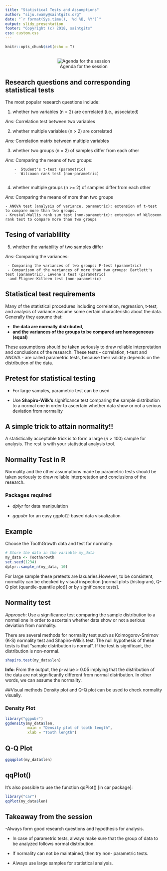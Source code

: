 ---
title: "Statistical Tests and Assumptions"
author: "siju.swamy@saintgits.org"
date: "`r format(Sys.time(), '%d %B, %Y')`"
output: slidy_presentation
footer: "Copyright (c) 2018, saintgits"
css: custom.css
---

```{r setup, include=FALSE}
knitr::opts_chunk$set(echo = T)
```

## 

<center>

![Agenda for the session](statistical-test-assumptions.png)

</center>



## Research questions and corresponding statistical tests


The most popular research questions include:

1. whether two variables (n = 2) are correlated (i.e., associated)

*Ans:* Correlation test between two variables

2. whether multiple variables (n > 2) are correlated

*Ans:* Correlation matrix between multiple variables

3. whether two groups (n = 2) of samples differ from each other

*Ans:* Comparing the means of two groups:

        -  Student's t-test (parametric)
        -  Wilcoxon rank test (non-parametric)
        
4. whether multiple groups (n >= 2) of samples differ from each other

*Ans:* Comparing the means of more than two groups

    - ANOVA test (analysis of variance, parametric): extension of t-test to compare more than two groups.
    - Kruskal-Wallis rank sum test (non-parametric): extension of Wilcoxon rank test to compare more than two groups


## Tesing of variablility

5. whether the variability of two samples differ

*Ans:* Comparing the variances:

     - Comparing the variances of two groups: F-test (parametric)
     - Comparison of the variances of more than two groups: Bartlett's test (parametric), Levene's test (parametric)
     -and Fligner-Killeen test (non-parametric)


## Statistical test requirements

Many of the statistical procedures including correlation, regression, t-test, and analysis of variance assume some certain characteristic about the data. Generally they assume that:

- **the data are normally distributed,**
- **and the variances of the groups to be compared are homogeneous (equal)**

These assumptions should be taken seriously to draw reliable interpretation and conclusions of the research. These tests - correlation, t-test and ANOVA - are called parametric tests, because their validity depends on the distribution of the data.


## Pretest for statistical testing

- For large samples, parametric test can be used

- Use **Shapiro-Wilk's** significance test comparing the sample distribution to a normal one in order to ascertain whether data show or not a serious deviation from normality

## A simple trick to attain normality!!

A statistically acceptable trick is to form a large ($n>100$) sample for analysis. The rest is with your statistical analysis tool. 


##  Normality Test in R

Normality and the other assumptions made by parametric tests should be taken seriously to draw reliable interpretation and conclusions of the research.

### Packages required

- *dplyr* for data manipulation

- *ggpubr*  for an easy ggplot2-based data visualization

## Example

Choose the ToothGrowth data and test for normality:

```{r}
# Store the data in the variable my_data
my_data <- ToothGrowth
set.seed(1234)
dplyr::sample_n(my_data, 10)

```

 For large sample these pretests are laxuaries.However, to be consistent, normality can be checked by visual inspection [normal plots (histogram), Q-Q plot (quantile-quantile plot)] or by significance tests].


## Normality test

*Approach*:  Use a significance test comparing the sample distribution to a normal one in order to ascertain whether data show or not a serious deviation from normality.

There are several methods for normality test such as Kolmogorov-Smirnov (K-S) normality test and Shapiro-Wilk's test. The null hypothesis of these tests is that "sample distribution is normal". If the test is significant, the distribution is non-normal.

```{r}
shapiro.test(my_data$len)
```

**Info**: From the output, the p-value > 0.05 implying that the distribution of the data are not significantly different from normal distribution. In other words, we can assume the normality.


##Visual methods
Density plot and Q-Q plot can be used to check normality visually.

### Density Plot

```{r}
library("ggpubr")
ggdensity(my_data$len, 
          main = "Density plot of tooth length",
          xlab = "Tooth length")
```

## Q-Q Plot

```{r}
ggqqplot(my_data$len)
```

## qqPlot()

It's also possible to use the function qqPlot() [in car package]:

```{r}
library("car")
qqPlot(my_data$len)
```


## Takeaway from the session

-Always form good research questions and hypothesis for analysis.

- In case of parametric tests, always make sure that the group of data to be analyzed follows normal distribution.

- If normality can not be maintained, then try non- parametric tests.

- Always use large samples for statistical analysis.

